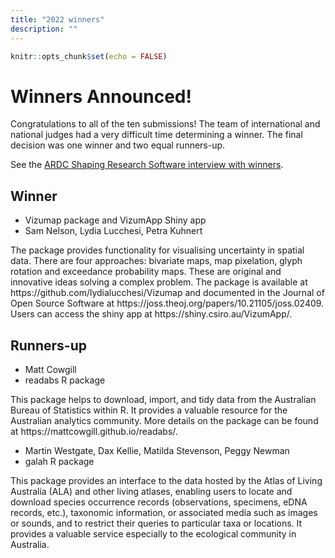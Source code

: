 ```yaml
---
title: "2022 winners"
description: ""
---
```


```r
knitr::opts_chunk$set(echo = FALSE)
```

# <i class="fas fa-trophy"></i> Winners Announced!

Congratulations to all of the ten submissions! The team of international and national judges had a very difficult time determining a winner. The final decision was one winner and two equal runners-up. 

See the [ARDC Shaping Research Software interview with winners](https://ardc.edu.au/article/shaping-research-software-an-interview-with-lydia-lucchesi-and-sam-nelson/).

## Winner

- Vizumap package and VizumApp Shiny app
- Sam Nelson, Lydia Lucchesi, Petra Kuhnert 

The package provides functionality for visualising uncertainty in spatial data. There are four approaches: bivariate maps, map pixelation, glyph rotation and exceedance probability maps. These are original and innovative ideas solving a complex problem. The package is available at https://github.com/lydialucchesi/Vizumap and documented in the Journal of Open Source Software at https://joss.theoj.org/papers/10.21105/joss.02409. Users can access the shiny app at https://shiny.csiro.au/VizumApp/.

## Runners-up

- Matt Cowgill
- readabs R package

This package helps to download, import, and tidy data from the Australian Bureau of Statistics within R.  It provides a valuable resource for the Australian analytics community. More details on the package can be found at https://mattcowgill.github.io/readabs/.

- Martin Westgate, Dax Kellie, Matilda Stevenson, Peggy Newman
- galah R package

This package provides an interface to the data hosted by the Atlas of Living Australia (ALA) and other living atlases, enabling users to locate and download species occurrence records (observations, specimens, eDNA records, etc.), taxonomic information, or associated media such as images or sounds, and to restrict their queries to particular taxa or locations. It provides a valuable service especially to the ecological community in Australia.
